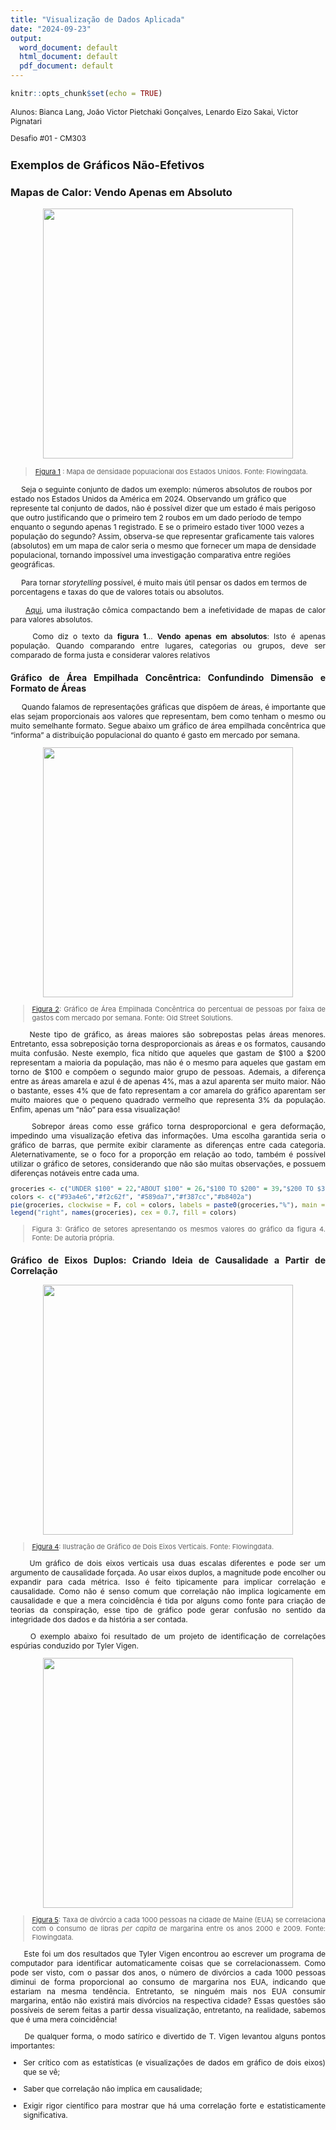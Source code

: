 ```yaml
---
title: "Visualização de Dados Aplicada"
date: "2024-09-23"
output:
  word_document: default
  html_document: default
  pdf_document: default
---
```


```r
knitr::opts_chunk$set(echo = TRUE)
```
<style>
h2{font-size: 18}
</style>
<p>

::: {align="right" style="font-size: 12px;"}
Alunos: Bianca Lang, João Victor Pietchaki Gonçalves, Lenardo Eizo Sakai, Victor Pignatari <br> 
:::

::: {align="right" style="font-size: 12px;"}
Desafio #01 - CM303
:::

## Exemplos de Gráficos Não-Efetivos

### Mapas de Calor: Vendo Apenas em Absoluto

<center><img src="https://i0.wp.com/flowingdata.com/wp-content/uploads/2017/02/Absolutes.png?resize=768%2C567&amp;quality=100&amp;ssl=1" width="400px"/></center>

> ::: {align="center" style="font-size: 11px;"}
>[ Figura 1](https://flowingdata.com/2017/02/09/how-to-spot-visualization-lies/) : Mapa de densidade populacional dos Estados Unidos. Fonte: Flowingdata.
> :::

<p>

::: {align="justify" style="font-size: 12px;"}
     Seja o seguinte conjunto de dados um exemplo: números absolutos de roubos por estado nos Estados Unidos da América em 2024. Observando um gráfico que represente tal conjunto de dados, não é possível dizer que um estado é mais perigoso que outro justificando que o primeiro tem 2 roubos em um dado período de tempo enquanto o segundo apenas 1 registrado. E se o primeiro estado tiver 1000 vezes a população do segundo? Assim, observa-se que representar graficamente tais valores (absolutos) em um mapa de calor seria o mesmo que fornecer um mapa de densidade populacional, tornando impossível uma investigação comparativa entre regiões geográficas.
:::

<p>

::: {align="justify" style="font-size: 12px;"}
     Para tornar *storytelling* possível, é muito mais útil pensar os dados em termos de porcentagens e taxas do que de valores totais ou absolutos.
:::

<p>

<div align="justify" style="font-size: 12px;">

     [Aqui](https://xkcd.com/1138/), uma ilustração cômica compactando bem a inefetividade de mapas de calor para valores absolutos.

<p>

::: {align="justify" style="font-size: 12px;"}
     Como diz o texto da **figura 1**... **Vendo apenas em absolutos**: Isto é apenas população. Quando comparando entre lugares, categorias ou grupos, deve ser comparado de forma justa e considerar valores relativos
:::

### Gráfico de Área Empilhada Concêntrica: Confundindo Dimensão e Formato de Áreas

<p>

::: {align="justify" style="font-size: 12px;"}
     Quando falamos de representações gráficas que dispõem de áreas, é importante que elas sejam proporcionais aos valores que representam, bem como tenham o mesmo ou muito semelhante formato. Segue abaixo um gráfico de área empilhada concêntrica que "informa" a distribuição populacional do quanto é gasto em mercado por semana.
:::

<p>

<center><img src="https://www.oldstreetsolutions.com/wp-content/uploads/2021/05/Groceries-Weird-Chart.jpg" width="400px"/></center>

> ::: {align="center" style="font-size: 11px;"}
> [Figura 2](https://www.oldstreetsolutions.com/good-and-bad-data-visualization): Gráfico de Área Empilhada Concêntrica do percentual de pessoas por faixa de gastos com mercado por semana. Fonte: Old Street Solutions.
> :::

<p>

::: {align="justify" style="font-size: 12px;"}
     Neste tipo de gráfico, as áreas maiores são sobrepostas pelas áreas menores. Entretanto, essa sobreposição torna desproporcionais as áreas e os formatos, causando muita confusão. Neste exemplo, fica nítido que aqueles que gastam de \$100 a \$200 representam a maioria da população, mas não é o mesmo para aqueles que gastam em torno de \$100 e compõem o segundo maior grupo de pessoas. Ademais, a diferença entre as áreas amarela e azul é de apenas 4%, mas a azul aparenta ser muito maior. Não o bastante, esses 4% que de fato representam a cor amarela do gráfico aparentam ser muito maiores que o pequeno quadrado vermelho que representa 3% da população. Enfim, apenas um "não" para essa visualização!
:::

<p>

::: {align="justify" style="font-size: 12px;"}
     Sobrepor áreas como esse gráfico torna desproporcional e gera deformação, impedindo uma visualização efetiva das informações. Uma escolha  garantida seria o gráfico de barras, que permite exibir claramente as diferenças entre cada categoria. Aleternativamente, se o foco for a proporção em relação ao todo, também é possível utilizar o gráfico de setores, considerando que não são muitas observações, e possuem diferenças notáveis entre cada uma.
     
:::
```r
groceries <- c("UNDER $100" = 22,"ABOUT $100" = 26,"$100 TO $200" = 39,"$200 TO $300" = 10,"MORE THAN $300" = 3)
colors <- c("#93a4e6","#f2c62f", "#589da7","#f387cc","#b8402a")
pie(groceries, clockwise = F, col = colors, labels = paste0(groceries,"%"), main = "HOW MUCH DO YOU SPEND ON GROCERIES EVERY WEEK?")
legend("right", names(groceries), cex = 0.7, fill = colors)

```

> ::: {align="center" style="font-size: 11px;"}
> Figura 3: Gráfico de setores apresentando os mesmos valores do gráfico da figura 4. Fonte: De autoria própria.
> :::

### Gráfico de Eixos Duplos: Criando Ideia de Causalidade a Partir de Correlação

<center><img src="https://i0.wp.com/flowingdata.com/wp-content/uploads/2017/02/Dual-axes.png?resize=768%2C410&amp;quality=100&amp;ssl=1" width="400px"/></center>

> ::: {align="center" style="font-size: 11px;"}
> [Figura 4](https://flowingdata.com/2017/02/09/how-to-spot-visualization-lies/): Ilustração de Gráfico de Dois Eixos Verticais. Fonte: Flowingdata.
> :::

<p>

::: {align="justify" style="font-size: 12px;"}
     Um gráfico de dois eixos verticais usa duas escalas diferentes e pode ser um argumento de causalidade forçada. Ao usar eixos duplos, a magnitude pode encolher ou expandir para cada métrica. Isso é feito tipicamente para implicar correlação e causalidade. Como não é senso comum que correlação não implica logicamente em causalidade e que a mera coincidência é tida por alguns como fonte para criação de teorias da conspiração, esse tipo de gráfico pode gerar confusão no sentido da integridade dos dados e da história a ser contada.
:::

<p>

::: {align="justify" style="font-size: 12px;"}
     O exemplo abaixo foi resultado de um projeto de identificação de correlações espúrias conduzido por Tyler Vigen.
:::

<p>

<center><img src="https://i0.wp.com/flowingdata.com/wp-content/uploads/2014/05/Divorce-rate-in-Maine-vs-margarine.png?w=703&amp;quality=100&amp;ssl=1" width="400px"/></center>

> ::: {align="center" style="font-size: 11px;"}
> [Figura 5](https://flowingdata.com/2014/05/12/random-things-that-correlate/): Taxa de divórcio a cada 1000 pessoas na cidade de Maine (EUA) se correlaciona com o consumo de libras *per capita* de margarina entre os anos 2000 e 2009. Fonte: Flowingdata.
> :::

<p>

::: {align="justify" style="font-size: 12px;"}
     Este foi um dos resultados que Tyler Vigen encontrou ao escrever um programa de computador para identificar automaticamente coisas que se correlacionassem. Como pode ser visto, com o passar dos anos, o número de divórcios a cada 1000 pessoas diminui de forma proporcional ao consumo de margarina nos EUA,  indicando que estariam na mesma tendência. Entretanto, se ninguém mais nos EUA consumir margarina, então não existirá mais divórcios na respectiva cidade? Essas questões são possíveis de serem feitas a partir dessa visualização, entretanto, na realidade, sabemos que é uma mera coincidência!
:::

<p>

::: {align="justify" style="font-size: 12px;"}
     De qualquer forma, o modo satírico e divertido de T. Vigen levantou alguns pontos importantes:
:::

<p>

-   ::: {style="font-size: 12px;"}
    Ser crítico com as estatísticas (e visualizações de dados em gráfico de dois eixos) que se vê;
    :::

-   ::: {style="font-size: 12px;"}
    Saber que correlação não implica em causalidade;
    :::

-   ::: {style="font-size: 12px;"}
    Exigir rigor científico para mostrar que há uma correlação forte e estatisticamente significativa.
    :::